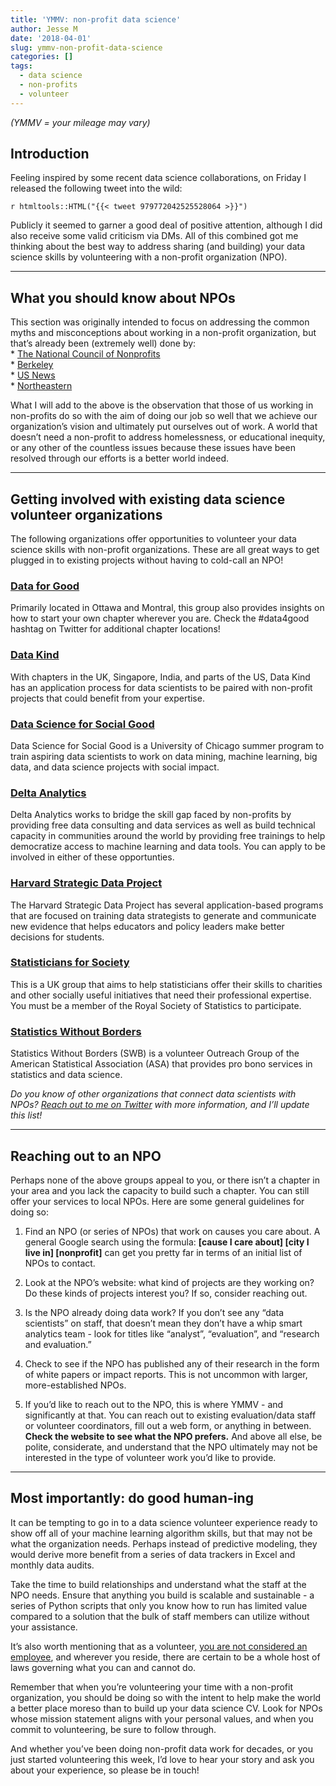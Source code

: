 ```yaml
---
title: 'YMMV: non-profit data science'
author: Jesse M
date: '2018-04-01'
slug: ymmv-non-profit-data-science
categories: []
tags:
  - data science
  - non-profits
  - volunteer
---
```

_(YMMV = your mileage may vary)_

## Introduction

Feeling inspired by some recent data science collaborations, on Friday I released the following tweet into the wild:  

`r htmltools::HTML("{{< tweet 979772042525528064 >}}")`  

Publicly it seemed to garner a good deal of positive attention, although I did also receive some valid criticism via DMs. All of this combined got me thinking about the best way to address sharing (and building) your data science skills by volunteering with a non-profit organization (NPO).  

*** 

## What you should know about NPOs
This section was originally intended to focus on addressing the common myths and misconceptions about working in a non-profit organization, but that's already been (extremely well) done by:   
  * [The National Council of Nonprofits](https://www.councilofnonprofits.org/myths-about-nonprofits)  
  * [Berkeley](https://career.berkeley.edu/Nonprofit/NPMyths)  
  * [US News](https://money.usnews.com/money/blogs/outside-voices-careers/2011/10/24/10-myths-about-nonprofit-work)   
  * [Northeastern](https://www.northeastern.edu/careers/blog/5-common-misconceptions-about-the-nonprofit-sector/)  

What I will add to the above is the observation that those of us working in non-profits do so with the aim of doing our job so well that we achieve our organization's vision and ultimately put ourselves out of work. A world that doesn't need a non-profit to address homelessness, or educational inequity, or any other of the countless issues because these issues have been resolved through our efforts is a better world indeed.    

*** 

## Getting involved with existing data science volunteer organizations
The following organizations offer opportunities to volunteer your data science skills with non-profit organizations. These are all great ways to get plugged in to existing projects without having to cold-call an NPO!  

### [Data for Good](https://datascienceottawa.wordpress.com/2017/04/14/how-to-d4g/)
Primarily located in Ottawa and Montral, this group also provides insights on how to start your own chapter wherever you are. Check the #data4good hashtag on Twitter for additional chapter locations!  

### [Data Kind](http://www.datakind.org/)
With chapters in the UK, Singapore, India, and parts of the US, Data Kind has an application process for data scientists to be paired with non-profit projects that could benefit from your expertise.

### [Data Science for Social Good](https://dssg.uchicago.edu/)
Data Science for Social Good is a University of Chicago summer program to train aspiring data scientists to work on data mining, machine learning, big data, and data science projects with social impact.

### [Delta Analytics](http://www.deltanalytics.org/)
Delta Analytics works to bridge the skill gap faced by non-profits by providing free data consulting and data services as well as build technical capacity in communities around the world by providing free trainings to help democratize access to machine learning and data tools. You can apply to be involved in either of these opportunties.

### [Harvard Strategic Data Project](https://sdp.cepr.harvard.edu/)
The Harvard Strategic Data Project has several application-based programs that are focused on training data strategists to generate and communicate new evidence that helps educators and policy leaders make better decisions for students.

### [Statisticians for Society](http://www.rss.org.uk/RSS/Get_involved/Statisticians_for_Society/RSS/Get_involved/Statisticians_for_Society.aspx)
This is a UK group that aims to help statisticians offer their skills to charities and other socially useful initiatives that need their professional expertise. You must be a member of the Royal Society of Statistics to participate.

### [Statistics Without Borders](http://community.amstat.org/statisticswithoutborders/aboutswb/aboutswb)
Statistics Without Borders (SWB) is a volunteer Outreach Group of the American Statistical Association (ASA) that provides pro bono services in statistics and data science. 

_Do you know of other organizations that connect data scientists with NPOs? [Reach out to me on Twitter](https://twitter.com/kierisi) with more information, and I'll update this list!_

***

## Reaching out to an NPO
Perhaps none of the above groups appeal to you, or there isn't a chapter in your area and you lack the capacity to build such a chapter. You can still offer your services to local NPOs. Here are some general guidelines for doing so:  

1. Find an NPO (or series of NPOs) that work on causes you care about. A general Google search using the formula: __[cause I care about] [city I live in] [nonprofit]__ can get you pretty far in terms of an initial list of NPOs to contact.  

2. Look at the NPO's website: what kind of projects are they working on? Do these kinds of projects interest you? If so, consider reaching out.  

3. Is the NPO already doing data work? If you don't see any "data scientists" on staff, that doesn't mean they don't have a whip smart analytics team - look for titles like "analyst", "evaluation", and "research and evaluation."  

4. Check to see if the NPO has published any of their research in the form of white papers or impact reports. This is not uncommon with larger, more-established NPOs.

5. If you'd like to reach out to the NPO, this is where YMMV - and significantly at that. You can reach out to existing evaluation/data staff or volunteer coordinators, fill out a web form, or anything in between. __Check the website to see what the NPO prefers.__ And above all else, be polite, considerate, and understand that the NPO ultimately may not be interested in the type of volunteer work you'd like to provide.

***

## Most importantly: do good human-ing

It can be tempting to go in to a data science volunteer experience ready to show off all of your machine learning algorithm skills, but that may not be what the organization needs. Perhaps instead of predictive modeling, they would derive more benefit from a series of data trackers in Excel and monthly data audits.  

Take the time to build relationships and understand what the staff at the NPO needs. Ensure that anything you build is scalable and sustainable - a series of Python scripts that only you know how to run has limited value compared to a solution that the bulk of staff members can utilize without your assistance.  

It's also worth mentioning that as a volunteer, [you are not considered an employee](https://www.nonprofitrisk.org/resources/articles/employee-or-volunteer-whats-the-difference/), and wherever you reside, there are certain to be a whole host of laws governing what you can and cannot do.  

Remember that when you're volunteering your time with a non-profit organization, you should be doing so with the intent to help make the world a better place moreso than to build up your data science CV. Look for NPOs whose mission statement aligns with your personal values, and when you commit to volunteering, be sure to follow through.

And whether you've been doing non-profit data work for decades, or you just started volunteering this week, I'd love to hear your story and ask you about your experience, so please be in touch!